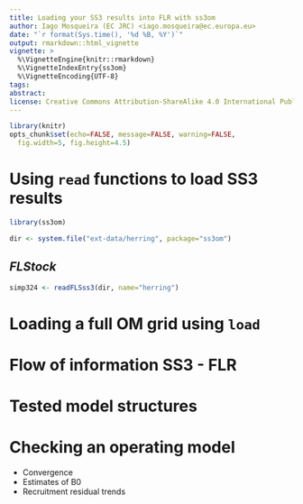 ```yaml
---
title: Loading your SS3 results into FLR with ss3om
author: Iago Mosqueira (EC JRC) <iago.mosqueira@ec.europa.eu>
date: "`r format(Sys.time(), '%d %B, %Y')`"
output: rmarkdown::html_vignette
vignette: >
  %\VignetteEngine{knitr::rmarkdown}
  %\VignetteIndexEntry{ss3om}
  %\VignetteEncoding{UTF-8}
tags:
abstract:
license: Creative Commons Attribution-ShareAlike 4.0 International Public License
---
```


```r
library(knitr)
opts_chunk$set(echo=FALSE, message=FALSE, warning=FALSE,
  fig.width=5, fig.height=4.5)
```

# Using `read` functions to load SS3 results


```r
library(ss3om)
```

```r
dir <- system.file("ext-data/herring", package="ss3om")
```

## *FLStock*

```r
simp324 <- readFLSss3(dir, name="herring")
```

# Loading a full OM grid using `load`

# Flow of information SS3 - FLR

# Tested model structures

# Checking an operating model

- Convergence
- Estimates of B0
- Recruitment residual trends
